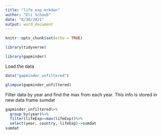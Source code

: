 ```yaml
---
title: "life_exp_mrkdwn"
author: "Eli Schaub"
date: "8/30/2021"
output: word_document
---
```


```r
knitr::opts_chunk$set(echo = TRUE)
```

```r
library(tidyverse)
```

```r
library(gapminder)
```

Load the data
```r
data("gapminder_unfiltered")
```

```r
glimpse(gapminder_unfiltered)
```
Filter data by year and find the max from each year. 
This info is stored in new data frame sumdat
```r
gapminder_unfiltered%>%
  group_by(year)%>%
  filter(lifeExp==max(lifeExp))%>%
  select(year, country, lifeExp)->sumdat
sumdat
```

